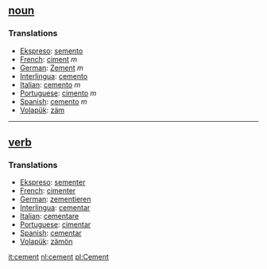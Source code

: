 == [[noun]] == 
=== Translations === 
*[[Ekspreso]]: [[semento]]
*[[French]]: [[ciment]] ''m''
*[[German]]: [[Zement]] ''m''
*[[Interlingua]]: [[cemento]] 
*[[Italian]]: [[cemento]] ''m''
*[[Portuguese]]: [[cimento]] ''m''
*[[Spanish]]: [[cemento]] ''m''
*[[Volapük]]: [[zäm]]

----

== [[verb]] ==
=== Translations === 
*[[Ekspreso]]: [[sementer]]
*[[French]]: [[cimenter]] 
*[[German]]: [[zementieren]]
*[[Interlingua]]: [[cementar]] 
*[[Italian]]: [[cementare]]
*[[Portuguese]]: [[cimentar]]
*[[Spanish]]: [[cementar]]
*[[Volapük]]: [[zämön]]

[[it:cement]]
[[nl:cement]]
[[pl:Cement]]